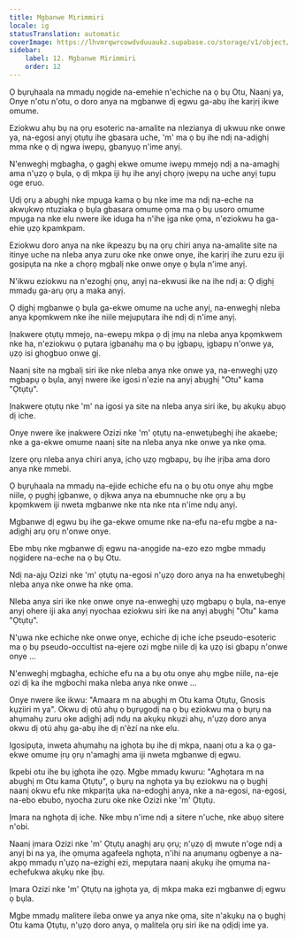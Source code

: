 ```yaml
---
title: Mgbanwe Mirimmiri
locale: ig
statusTranslation: automatic
coverImage: https://lhvmrqwrcowdvduuaukz.supabase.co/storage/v1/object/public/strapi-uploads/small_cover-tratado-de-psicologia-revolucionaria.webp-5e15e1cec4e0ebebcde5d7fc7565d8fd.webp
sidebar:
    label: 12. Mgbanwe Mirimmiri
    order: 12
---
```

Ọ bụrụhaala na mmadụ nọgide na-emehie n'echiche na ọ bụ Otu, Naanị ya, Onye n'otu n'otu, o doro anya na mgbanwe dị egwu ga-abụ ihe karịrị ikwe omume.

Eziokwu ahụ bụ na ọrụ esoteric na-amalite na nlezianya dị ukwuu nke onwe ya, na-egosi anyị ọtụtụ ihe gbasara uche, 'm' ma ọ bụ ihe ndị na-adịghị mma nke ọ dị ngwa iwepụ, gbanyụọ n'ime anyị.

N'enweghị mgbagha, ọ gaghị ekwe omume iwepụ mmejọ ndị a na-amaghị ama n'ụzọ ọ bụla, ọ dị mkpa iji hụ ihe anyị chọrọ ịwepụ na uche anyị tupu oge eruo.

Ụdị ọrụ a abụghị nke mpụga kama ọ bụ nke ime ma ndị na-eche na akwụkwọ ntuziaka ọ bụla gbasara omume ọma ma ọ bụ usoro omume mpụga na nke elu nwere ike iduga ha n'ihe ịga nke ọma, n'eziokwu ha ga-ehie ụzọ kpamkpam.

Eziokwu doro anya na nke ikpeazụ bụ na ọrụ chiri anya na-amalite site na itinye uche na nleba anya zuru oke nke onwe onye, ​​ihe karịrị ihe zuru ezu iji gosipụta na nke a chọrọ mgbalị nke onwe onye ọ bụla n'ime anyị.

N'ikwu eziokwu na n'ezoghị ọnụ, anyị na-ekwusi ike na ihe ndị a: Ọ dịghị mmadụ ga-arụ ọrụ a maka anyị.

Ọ dịghị mgbanwe ọ bụla ga-ekwe omume na uche anyị, na-enweghị nleba anya kpọmkwem nke ihe niile mejupụtara ihe ndị dị n'ime anyị.

Ịnakwere ọtụtụ mmejọ, na-ewepụ mkpa ọ dị ịmụ na nleba anya kpọmkwem nke ha, n'eziokwu ọ pụtara ịgbanahụ ma ọ bụ ịgbapụ, ịgbapụ n'onwe ya, ụzọ isi ghọgbuo onwe gị.

Naanị site na mgbalị siri ike nke nleba anya nke onwe ya, na-enweghị ụzọ mgbapụ ọ bụla, anyị nwere ike igosi n'ezie na anyị abụghị "Otu" kama "Ọtụtụ".

Ịnakwere ọtụtụ nke 'm' na igosi ya site na nleba anya siri ike, bụ akụkụ abụọ dị iche.

Onye nwere ike ịnakwere Ozizi nke 'm' ọtụtụ na-enwetụbeghị ihe akaebe; nke a ga-ekwe omume naanị site na nleba anya nke onwe ya nke ọma.

Izere ọrụ nleba anya chiri anya, ịchọ ụzọ mgbapụ, bụ ihe ịrịba ama doro anya nke mmebi.

Ọ bụrụhaala na mmadụ na-ejide echiche efu na ọ bụ otu onye ahụ mgbe niile, ọ pụghị ịgbanwe, ọ dịkwa anya na ebumnuche nke ọrụ a bụ kpọmkwem iji nweta mgbanwe nke nta nke nta n'ime ndụ anyị.

Mgbanwe dị egwu bụ ihe ga-ekwe omume nke na-efu na-efu mgbe a na-adịghị arụ ọrụ n'onwe onye.

Ebe mbụ nke mgbanwe dị egwu na-anọgide na-ezo ezo mgbe mmadụ nọgidere na-eche na ọ bụ Otu.

Ndị na-ajụ Ozizi nke 'm' ọtụtụ na-egosi n'ụzọ doro anya na ha enwetụbeghị nleba anya nke onwe ha nke ọma.

Nleba anya siri ike nke onwe onye na-enweghị ụzọ mgbapụ ọ bụla, na-enye anyị ohere iji aka anyị nyochaa eziokwu siri ike na anyị abụghị "Otu" kama "Ọtụtụ".

N'ụwa nke echiche nke onwe onye, ​​echiche dị iche iche pseudo-esoteric ma ọ bụ pseudo-occultist na-ejere ozi mgbe niile dị ka ụzọ isi gbapụ n'onwe onye ...

N'enweghị mgbagha, echiche efu na a bụ otu onye ahụ mgbe niile, na-eje ozi dị ka ihe mgbochi maka nleba anya nke onwe ...

Onye nwere ike ikwu: "Amaara m na abụghị m Otu kama Ọtụtụ, Gnosis kụziiri m ya". Okwu dị otú ahụ ọ bụrụgodị na ọ bụ eziokwu ma ọ bụrụ na ahụmahụ zuru oke adịghị adị ndụ na akụkụ nkụzi ahụ, n'ụzọ doro anya okwu dị otú ahụ ga-abụ ihe dị n'èzí na nke elu.

Igosipụta, inweta ahụmahụ na ịghọta bụ ihe dị mkpa, naanị otu a ka ọ ga-ekwe omume ịrụ ọrụ n'amaghị ama iji nweta mgbanwe dị egwu.

Ikpebi otu ihe bụ ịghọta ihe ọzọ. Mgbe mmadụ kwuru: "Aghọtara m na abụghị m Otu kama Ọtụtụ", ọ bụrụ na nghọta ya bụ eziokwu na ọ bụghị naanị okwu efu nke mkparịta ụka na-edoghị anya, nke a na-egosi, na-egosi, na-ebo ebubo, nyocha zuru oke nke Ozizi nke 'm' Ọtụtụ.

Ịmara na nghọta dị iche. Nke mbụ n'ime ndị a sitere n'uche, nke abụọ sitere n'obi.

Naanị ịmara Ozizi nke 'm' Ọtụtụ anaghị arụ ọrụ; n'ụzọ dị mwute n'oge ndị a anyị bi na ya, ihe ọmụma agafeela nghọta, n'ihi na anụmanụ ogbenye a na-akpọ mmadụ n'ụzọ na-ezighị ezi, mepụtara naanị akụkụ ihe ọmụma na-echefukwa akụkụ nke ịbụ.

Ịmara Ozizi nke 'm' Ọtụtụ na ịghọta ya, dị mkpa maka ezi mgbanwe dị egwu ọ bụla.

Mgbe mmadụ malitere ileba onwe ya anya nke ọma, site n'akụkụ na ọ bụghị Otu kama Ọtụtụ, n'ụzọ doro anya, ọ malitela ọrụ siri ike na ọdịdị ime ya.

